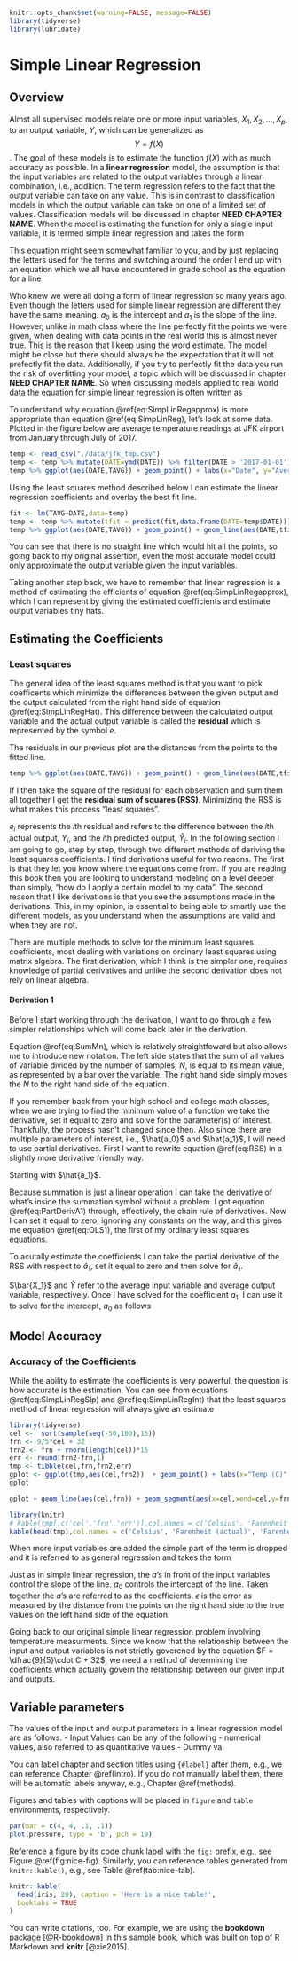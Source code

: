 ```r
knitr::opts_chunk$set(warning=FALSE, message=FALSE)
library(tidyverse)
library(lubridate)
```


# Simple Linear Regression {#sim_lin_reg}

## Overview

Almst all supervised models relate one or more input variables, $X_1,X_2, \ldots , X_p$, to an output variable, $Y$, which can be generalized as $$Y = f(X)$$. The goal of these models is to estimate the function $f(X)$ with as much accuracy as possible.  In a **linear regression** model, the assumption is that the input variables are related to the output variables through a linear combination, i.e., addition.  The term regression refers to the fact that the output variable can take on any value.  This is in contrast to classification models in which the output variable can take on one of a limited set of values.  Classification models will be discussed in chapter **NEED CHAPTER NAME**.  When the model is estimating the function for only a single input variable, it is termed simple linear regression and takes the form

\begin{equation} 
  Y = a_0 + a_1X
  (\#eq:SimpLinReg)
\end{equation}

This equation might seem somewhat familiar to you, and by just replacing the letters used for the terms and switching around the order I end up with an equation which we all have encountered in grade school as the equation for a line

\begin{equation} 
  y = mx + b
\end{equation}

Who knew we were all doing a form of linear regression so many years ago. Even though the letters used for simple linear regression are different they have the same meaning.  $a_0$ is the intercept and $a_1$ is the slope of the line.  However, unlike in math class where the line perfectly fit the points we were given, when dealing with data points in the real world this is almost never true.  This is the reason that I keep using the word estimate.  The model might be close but there should always be the expectation that it will not prefectly fit the data.  Additionally, if you try to perfectly fit the data you run the risk of overfitting your model, a topic which will be discussed in chapter **NEED CHAPTER NAME**.  So when discussing models applied to real world data the equation for simple linear regression is often written as

\begin{equation} 
  Y \approx a_0 + a_1 X
  (\#eq:SimpLinRegapprox)
\end{equation}

To understand why equation \@ref(eq:SimpLinRegapprox) is more appropriate than equation \@ref(eq:SimpLinReg), let's look at some data.  Plotted in the figure below are average temperature readings at JFK airport from January through July of 2017.   


```r
temp <- read_csv("./data/jfk_tmp.csv")
temp <- temp %>% mutate(DATE=ymd(DATE)) %>% filter(DATE > '2017-01-01')
temp %>% ggplot(aes(DATE,TAVG)) + geom_point() + labs(x="Date", y="Average Temperature (F)")
```

Using the least squares method described below I can estimate the linear regression coefficients and overlay the best fit line.

```r
fit <- lm(TAVG~DATE,data=temp)
temp <- temp %>% mutate(tfit = predict(fit,data.frame(DATE=temp$DATE)))
temp %>% ggplot(aes(DATE,TAVG)) + geom_point() + geom_line(aes(DATE,tfit)) + labs(x="Date", y="Average Temperature (F)")
```

You can see that there is no straight line which would hit all the points, so going back to my original assertion, even the most accurate model could only approximate the output variable given the input variables.  

Taking another step back, we have to remember that linear regression is a method of estimating the efficients of equation \@ref(eq:SimpLinRegapprox), which I can represent by giving the estimated coefficients and estimate output variables tiny hats.

\begin{equation} 
  \hat{Y} = \hat{a}_0 + \hat{a}_1 X
  (\#eq:SimpLinRegHat)
\end{equation}



## Estimating the Coefficients

### Least squares

The general idea of the least squares method is that you want to pick coefficents which minimize the differences between the given output and the output calculated from the right hand side of equation \@ref(eq:SimpLinRegHat).  This difference between the calculated output variable and the actual output variable is called the **residual** which is represented by the symbol $e$. 

\begin{equation}
  e = Y-\hat{Y} = Y - \left(\hat{a}_0  + \hat{a}_1 X\right)
  (\#eq:resid)
\end{equation}

The residuals in our previous plot are the distances from the points to the fitted line.

```r
temp %>% ggplot(aes(DATE,TAVG)) + geom_point() + geom_line(aes(DATE,tfit)) + geom_segment(aes(x=DATE,xend=DATE,y=TAVG,yend=tfit), color='red') + labs(x="Date", y="Average Temperature (F)")
```

If I then take the square of the residual for each observation and sum them all together I get the **residual sum of squares (RSS)**.  Minimizing the RSS is what makes this process "least squares".

\begin{equation}
  RSS = e_1^2 + e_2^2 + \ldots + e_n^2 = \sum\limits_{i=1}^n e_i^2   
  (\#eq:RSS)
\end{equation}  


$e_i$ represents the $i$th residual and refers to the difference between the $i$th actual output, $Y_i$, and the $i$th predicted output, $\hat{Y}_i$.  In the following section I am going to go, step by step, through two different methods of deriving the least squares coefficients.  I find derivations useful for two reaons.  The first is that they let you know where the equations come from.  If you are reading this book then you are looking to understand modeling on a level deeper than simply, "how do I apply a certain model to my data".  The second reason that I like derivations is that you see the assumptions made in the derivations.  This, in my opinion, is essential to being able to smartly use the different models, as you understand when the assumptions are valid and when they are not.

There are multiple methods to solve for the minimum least squares coefficients, most dealing with variations on ordinary least squares using matrix algebra.  The first derivation, which I think is the simpler one, requires knowledge of partial derivatives and unlike the second derivation does not rely on linear algebra.

#### Derivation 1 {-}

Before I start working through the derivation, I want to go through a few simpler relationships which will come back later in the derivation.

\begin{equation}
\begin{split}
  \frac{1}{N}\sum\limits_{i=1}^N y_i & = \bar{y} \Longleftrightarrow \sum\limits_{i=1}^N y_i & = N\bar{y} \\
  \frac{1}{N}\sum\limits_{i=1}^N x_i & = \bar{x} \Longleftrightarrow \sum\limits_{i=1}^N x_i & = N\bar{x} \\
\end{split}
(\#eq:SumMn)
\end{equation}

Equation \@ref(eq:SumMn), which is relatively straightfoward but also allows me to introduce new notation.  The left side states that the sum of all values of variable divided by the number of samples, $N$, is equal to its mean value, as represented by a bar over the variable.  The right hand side simply moves the $N$ to the right hand side of the equation.

\begin{align}
  \sum\limits_{i=1}^N (x_i-\bar{x})(y_i - \bar{y}) &= \sum\limits_{i=1}^N x_iy_i - \sum\limits_{i=1}^N \bar{x}y_i - \sum\limits_{i=1}^N \bar{y}x_i + \sum\limits_{i=1}^N\bar{x}\bar{y}\\
  &=\sum\limits_{i=1}^N x_iy_i - \bar{x}\sum\limits_{i=1}^N y_i - \bar{y} \sum\limits_{i=1}^N x_i + \bar{x}\bar{y}\sum\limits_{i=1}^N 1
\end{align}


If you remember back from your high school and college math classes, when we are trying to find the minimum value of a function we take the derivative, set it equal to zero and solve for the parameter(s) of interest.  Thankfully, the process hasn't changed since then.  Also since there are multiple parameters of interest, i.e., $\hat{a_0}$ and $\hat{a_1}$, I will need to use partial derivatives.  First I want to rewrite equation \@ref(eq:RSS) in a slightly more derivative friendly way.

\begin{equation}
  S = \sum\limits_{i=1}^n y_i - \left(\hat{a}_0  + \hat{a}_1 x_i \right)^2   
  (\#eq:RSS)
\end{equation} 


Starting with $\hat{a_1}$.

\begin{align}
  \frac{\partial S}{\partial \hat{a}_1}  = \frac{\partial}{\partial \hat{a}_1} &\sum\limits_{i=1}^n y_i - \left(\hat{a}_0  + \hat{a}_1 x_i \right)^2   \\
  = &\sum\limits_{i=1}^n 2x_i\left(\hat{a}_0  + \hat{a}_1 x_i \right)  (\#eq:PartDerivA1) \\
  &\sum\limits_{i=1}^n x_i\left(\hat{a}_0  + \hat{a}_1 x_i \right) = 0 (\#eq:OLS1) \\ 
\end{align}

Because summation is just a linear operation I can take the derivative of what's inside the summation symbol without a problem.  I got equation \@ref(eq:PartDerivA1) through, effectively, the chain rule of derivatives.  Now I can set it equal to zero, ignoring any constants on the way, and this gives me equation \@ref(eq:OLS1), the first of my ordinary least squares equations.


To acutally estimate the coefficients I can take the partial derivative of the RSS with respect to $\hat{a}_1$, set it equal to zero and then solve for $\hat{a}_1$. 

\begin{equation}
  \hat{a}_1 = \dfrac{\sum\limits_{i=1}^n\left(x_{1,i}-\bar{X_1}\right)\left(y_{i}-\bar{Y}\right)}{\sum\limits_{i=1}^n\left(x_{1,i}-\bar{X_1}\right)^2} 
  (\#eq:SimpLinRegSlp)
\end{equation}

$\bar{X_1}$ and $\bar{Y}$ refer to the average input variable and average output variable, respectively.  Once I have solved for the coefficient $a_1$, I can use it to solve for the intercept, $a_0$ as follows


\begin{equation}
  \hat{a}_0 = \bar{Y} - \hat{a}_1\bar{X}
  (\#eq:SimpLinRegInt)
\end{equation}



## Model Accuracy

### Accuracy of the Coefficients

While the ability to estimate the coefficients is very powerful, the question is how accurate is the estimation.  You can see from equations \@ref(eq:SimpLinRegSlp) and \@ref(eq:SimpLinRegInt) that the least squares method of linear regression will always give an estimate







```r
library(tidyverse)
cel <-  sort(sample(seq(-50,100),15))
frn <- 9/5*cel + 32 
frn2 <- frn + rnorm(length(cel))*15
err <- round(frn2-frn,1)
tmp <- tibble(cel,frn,frn2,err)
gplot <- ggplot(tmp,aes(cel,frn2))  + geom_point() + labs(x="Temp (C)", y= "Temp (F)")
gplot
```


```r

gplot + geom_line(aes(cel,frn)) + geom_segment(aes(x=cel,xend=cel,y=frn2,yend=frn), color='red')
```







 









 

<!-- The red bars from the points to the line represent the distance from the real values to the measured values, also know as the error.  So I can rewrite Equation \@ref(eq:SimpLinReg) in one of two ways to be accurate.  The first is to include an error term, $\epsilon$ by standard notation, whose values are the lengths of the individual red lines.   -->

<!-- \begin{equation}  -->
<!--   Y = a_0 + a_1 \cdot X_1 + \epsilon -->
<!--   (\#eq:SimpLinRegErr) -->
<!-- \end{equation}  -->

<!-- $\epsilon$ is a variable with the same number of values as $X$ and $Y$, as seen in the table below -->

```r
library(knitr)
# kable(tmp[,c('cel','frn','err')],col.names = c('Celsius', 'Farenheit', 'Error'),align='lll', booktabs = TRUE)
kable(head(tmp),col.names = c('Celsius', 'Farenheit (actual)', 'Farenheit (recorded)', 'Error'),align='lll', digits=1)
```




When more input variables are added the simple part of the term is dropped and it is referred to as general regression and takes the form

\begin{equation} 
  Y = a_0 + a_1\cdot X_1 + a_2\cdot X_2 + \ldots a_p\cdot X_p + \epsilon = a_0 + \sum\limits_{i=1}^p(a_i\cdot X_i) + \epsilon
  (\#eq:LinReg)
\end{equation} 

Just as in simple linear regression, the $a$'s in front of the input variables control the slope of the line, $a_0$ controls the intercept of the line.  Taken together the $a$'s are referred to as the coefficients. $\epsilon$ is the error as measured by the distance from the points on the right hand side to the true values on the left hand side of the equation.


Going back to our original simple linear regression problem involving temperature measurments.  Since we know that the relationship between the input and output variables is not strictly goverened by the equation $F = \dfrac{9}{5}\cdot C + 32$, we need a method of determining the coefficients which actually govern the relationship between our given input and outputs.









## Variable parameters

The values of the input and output parameters in a linear regression model are as follows.
- Input Values can be any of the following
    - numerical values, also referred to as quantitative values
    - Dummy va














You can label chapter and section titles using `{#label}` after them, e.g., we can reference Chapter \@ref(intro). If you do not manually label them, there will be automatic labels anyway, e.g., Chapter \@ref(methods).

Figures and tables with captions will be placed in `figure` and `table` environments, respectively.

```r
par(mar = c(4, 4, .1, .1))
plot(pressure, type = 'b', pch = 19)
```

Reference a figure by its code chunk label with the `fig:` prefix, e.g., see Figure \@ref(fig:nice-fig). Similarly, you can reference tables generated from `knitr::kable()`, e.g., see Table \@ref(tab:nice-tab).

```r
knitr::kable(
  head(iris, 20), caption = 'Here is a nice table!',
  booktabs = TRUE
)
```

You can write citations, too. For example, we are using the **bookdown** package [@R-bookdown] in this sample book, which was built on top of R Markdown and **knitr** [@xie2015].
